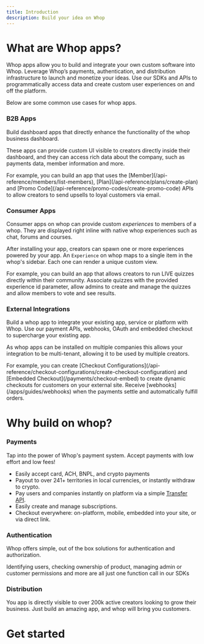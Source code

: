 ```yaml
---
title: Introduction
description: Build your idea on Whop
---
```


# What are Whop apps?

Whop apps allow you to build and integrate your own custom software into Whop.
Leverage Whop’s payments, authentication, and distribution infrastructure to launch and monetize your ideas.
Use our SDKs and APIs to programmatically access data and create custom user experiences on and off the platform.

Below are some common use cases for whop apps.

### B2B Apps

Build dashboard apps that directly enhance the functionality of the whop business dashboard.

These apps can provide custom UI visible to creators directly inside their dashboard,
and they can access rich data about the company, such as payments data, member information and more.

<Info>
    For example, you can build an app that uses the [Member](/api-reference/members/list-members),
    [Plan](/api-reference/plans/create-plan) and [Promo Code](/api-reference/promo-codes/create-promo-code) APIs
    to allow creators to send upsells to loyal customers via email.
</Info>

### Consumer Apps

Consumer apps on whop can provide custom _experiences_ to members of a whop. They are displayed right
inline with native whop experiences such as chat, forums and courses.

After installing your app, creators can spawn one or more experiences powered by your app.
An `Experience` on whop maps to a single item in the whop's sidebar. Each one can render a unique custom view.

<Info>
    For example, you can build an app that allows creators to run LIVE quizzes directly within their community.
    Associate quizzes with the provided experience id parameter, allow admins to create and manage the quizzes
    and allow members to vote and see results.
</Info>

### External Integrations

Build a whop app to integrate your existing app, service or platform with Whop.
Use our payment APIs, webhooks, OAuth and embedded checkout to supercharge your existing app.

As whop apps can be installed on multiple companies this allows your integration to be multi-tenant,
allowing it to be used by multiple creators.

<Info>
    For example, you can create [Checkout Configurations](/api-reference/checkout-configurations/create-checkout-configuration)
    and [Embedded Checkout](/payments/checkout-embed) to create dynamic checkouts for customers on your external site.
    Receive [webhooks](/apps/guides/webhooks) when the payments settle and automatically fulfill orders.
</Info>

# Why build on whop?

### Payments

Tap into the power of Whop's payment system. Accept payments with low effort and low fees!

- Easily accept card, ACH, BNPL, and crypto payments
- Payout to over 241+ territories in local currencies, or instantly withdraw to crypto.
- Pay users and companies instantly on platform via a simple [Transfer API](/api-reference/transfers/create-transfer).
- Easily create and manage subscriptions.
- Checkout everywhere: on-platform, mobile, embedded into your site, or via direct link.

### Authentication

Whop offers simple, out of the box solutions for authentication and authorization.

Identifying users, checking ownership of product, managing admin or customer permissions
and more are all just one function call in our SDKs

### Distribution

You app is directly visible to over 200k active creators looking to grow their business.
Just build an amazing app, and whop will bring you customers.

# Get started
